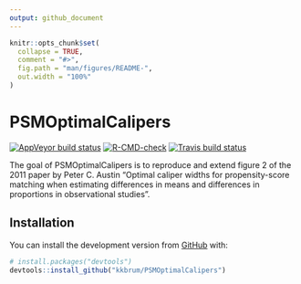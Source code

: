 ```yaml
---
output: github_document
---
```


<!-- README.md is generated from README.Rmd. Please edit that file -->

```r
knitr::opts_chunk$set(
  collapse = TRUE,
  comment = "#>",
  fig.path = "man/figures/README-",
  out.width = "100%"
)
```

# PSMOptimalCalipers

<!-- badges: start -->
  [![AppVeyor build status](https://ci.appveyor.com/api/projects/status/github/kkbrum/PSMOptimalCalipers?branch=master&svg=true)](https://ci.appveyor.com/project/kkbrum/PSMOptimalCalipers)
[![R-CMD-check](https://github.com/kkbrum/PSMOptimalCalipers/workflows/R-CMD-check/badge.svg)](https://github.com/kkbrum/PSMOptimalCalipers/actions)
[![Travis build status](https://travis-ci.com/kkbrum/PSMOptimalCalipers.svg?branch=master)](https://travis-ci.com/kkbrum/PSMOptimalCalipers)
<!-- badges: end -->

The goal of PSMOptimalCalipers is to reproduce and extend figure 2 of the 2011 paper by Peter C. Austin "Optimal caliper widths for propensity-score matching when estimating differences in means and differences in proportions in observational studies".

## Installation

You can install the development version from [GitHub](https://github.com/) with:

``` r
# install.packages("devtools")
devtools::install_github("kkbrum/PSMOptimalCalipers")
```
